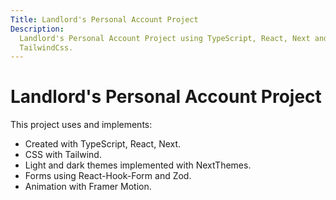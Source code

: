 ```yaml
---
Title: Landlord's Personal Account Project
Description:
  Landlord's Personal Account Project using TypeScript, React, Next and
  TailwindCss.
---
```


# Landlord's Personal Account Project

This project uses and implements:

- Created with TypeScript, React, Next.
- CSS with Tailwind.
- Light and dark themes implemented with NextThemes.
- Forms using React-Hook-Form and Zod.
- Animation with Framer Motion.
